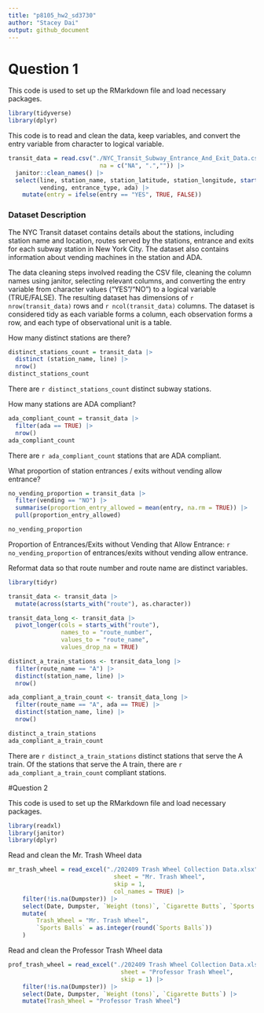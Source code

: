 ```yaml
---
title: "p8105_hw2_sd3730"
author: "Stacey Dai"
output: github_document
---
```


# Question 1

This code is used to set up the RMarkdown file and load necessary packages.
```r
library(tidyverse)
library(dplyr)
```

This code is to read and clean the data, keep variables, and convert the entry variable from character to logical variable.
```r
transit_data = read.csv("./NYC_Transit_Subway_Entrance_And_Exit_Data.csv", 
                          na = c("NA", ".","")) |>
  janitor::clean_names() |>
  select(line, station_name, station_latitude, station_longitude, starts_with("route"), entry,
         vending, entrance_type, ada) |>
    mutate(entry = ifelse(entry == "YES", TRUE, FALSE)) 
```

### Dataset Description

The NYC Transit dataset contains details about the stations, including station name and location, routes served by the stations, entrance and exits for each subway station in New York City. The dataset also contains information about vending machines in the station and ADA. 

The data cleaning steps involved reading the CSV file, cleaning the column names using janitor, selecting relevant columns, and converting the entry variable from character values ("YES"/"NO") to a logical variable (TRUE/FALSE). The resulting dataset has dimensions of `r nrow(transit_data)` rows and `r ncol(transit_data)` columns. The dataset is considered tidy as each variable forms a column, each observation forms a row, and each type of observational unit is a table.

How many distinct stations are there?
```r
distinct_stations_count = transit_data |>
  distinct (station_name, line) |>
  nrow()
distinct_stations_count
```
There are `r distinct_stations_count` distinct subway stations.

How many stations are ADA compliant? 
```r
ada_compliant_count = transit_data |>
  filter(ada == TRUE) |>
  nrow()
ada_compliant_count
```
There are `r ada_compliant_count` stations that are ADA compliant.

What proportion of station entrances / exits without vending allow entrance?
```r
no_vending_proportion = transit_data |>
  filter(vending == "NO") |>
  summarise(proportion_entry_allowed = mean(entry, na.rm = TRUE)) |>
  pull(proportion_entry_allowed)

no_vending_proportion
```
Proportion of Entrances/Exits without Vending that Allow Entrance: `r no_vending_proportion` of entrances/exits without vending allow entrance.

Reformat data so that route number and route name are distinct variables.
```r
library(tidyr)

transit_data <- transit_data |>
  mutate(across(starts_with("route"), as.character)) 

transit_data_long <- transit_data |>
  pivot_longer(cols = starts_with("route"), 
               names_to = "route_number", 
               values_to = "route_name", 
               values_drop_na = TRUE)

distinct_a_train_stations <- transit_data_long |>
  filter(route_name == "A") |>
  distinct(station_name, line) |>
  nrow()

ada_compliant_a_train_count <- transit_data_long |>
  filter(route_name == "A", ada == TRUE) |>
  distinct(station_name, line) |>
  nrow()

distinct_a_train_stations
ada_compliant_a_train_count
```
There are `r distinct_a_train_stations` distinct stations that serve the A train. 
Of the stations that serve the A train, there are `r ada_compliant_a_train_count` compliant stations.


#Question 2

This code is used to set up the RMarkdown file and load necessary packages.
```r
library(readxl)
library(janitor)
library(dplyr)
```

Read and clean the Mr. Trash Wheel data
```r
mr_trash_wheel = read_excel("./202409 Trash Wheel Collection Data.xlsx", 
                              sheet = "Mr. Trash Wheel", 
                              skip = 1, 
                              col_names = TRUE) |>
    filter(!is.na(Dumpster)) |>
    select(Date, Dumpster, `Weight (tons)`, `Cigarette Butts`, `Sports Balls`) |>
    mutate(
        Trash_Wheel = "Mr. Trash Wheel",
        `Sports Balls` = as.integer(round(`Sports Balls`))
    )
```

Read and clean the Professor Trash Wheel data
```r
prof_trash_wheel = read_excel("./202409 Trash Wheel Collection Data.xlsx", 
                                sheet = "Professor Trash Wheel", 
                                skip = 1) |>
    filter(!is.na(Dumpster)) |>
    select(Date, Dumpster, `Weight (tons)`, `Cigarette Butts`) |>
    mutate(Trash_Wheel = "Professor Trash Wheel")
```
